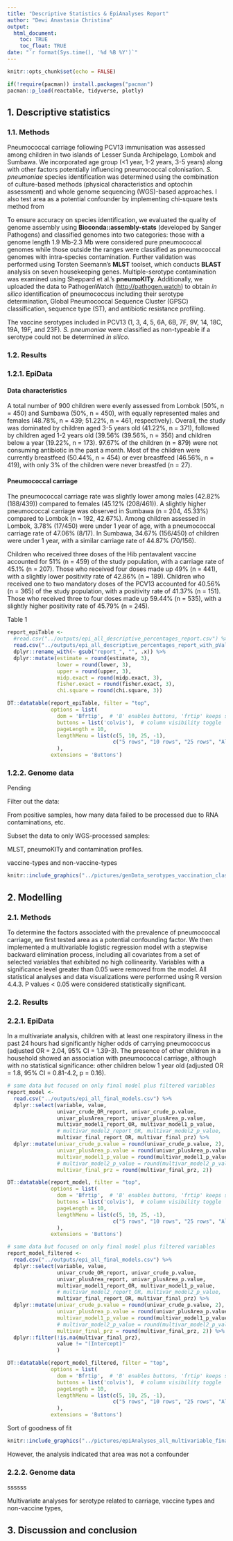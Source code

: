 ```yaml
---
title: "Descriptive Statistics & EpiAnalyses Report"
author: "Dewi Anastasia Christina"
output: 
  html_document:
    toc: TRUE
    toc_float: TRUE
date: "`r format(Sys.time(), '%d %B %Y')`"
---
```


```r
knitr::opts_chunk$set(echo = FALSE)

if(!require(pacman)) install.packages("pacman")
pacman::p_load(reactable, tidyverse, plotly)

```

## 1. Descriptive statistics

### 1.1. Methods

Pneumococcal carriage following PCV13 immunisation was assessed among children in two islands of Lesser Sunda Archipelago, Lombok and Sumbawa. We incorporated age group (\<1 year, 1-2 years, 3-5 years) along with other factors potentially influencing pneumococcal colonisation. *S. pneumoniae* species identification was determined using the combination of culture-based methods (physical characteristics and optochin assessment) and whole genome sequencing (WGS)-based approaches. I also test area as a potential confounder by implementing chi-square tests method from

To ensure accuracy on species identification, we evaluated the quality of genome assembly using **Bioconda::assembly-stats** (developed by Sanger Pathogens) and classified genomes into two categories: those with a genome length 1.9 Mb-2.3 Mb were considered pure pneumococcal genomes while those outside the ranges were classified as pneumococcal genomes with intra-species contamination. Further validation was performed using Torsten Seemann's **MLST** toolset, which conducts **BLAST** analysis on seven housekeeping genes. Multiple-serotype contamination was examined using Sheppard et al.'s **pneumoKITy**. Additionally, we uploaded the data to PathogenWatch (<http://pathogen.watch>) to obtain *in silico* identification of pneumococcus including their serotype determination, Global Pneumococcal Sequence Cluster (GPSC) classification, sequence type (ST), and antibiotic resistance profiling.

The vaccine serotypes included in PCV13 (1, 3, 4, 5, 6A, 6B, 7F, 9V, 14, 18C, 19A, 19F, and 23F). *S. pneumoniae* were classified as non-typeable if a serotype could not be determined *in silico*.

### 1.2. Results

### 1.2.1. EpiData

#### Data characteristics

A total number of 900 children were evenly assessed from Lombok (50%, n = 450) and Sumbawa (50%, n = 450), with equally represented males and females (48.78%, n = 439; 51.22%, n = 461, respectively). Overall, the study was dominated by children aged 3-5 years old (41.22%, n = 371), followed by children aged 1-2 years old (39.56% (39.56%, n = 356) and children below a year (19.22%, n = 173). 97.67% of the children (n = 879) were not consuming antibiotic in the past a month. Most of the children were currently breastfeed (50.44%, n = 454) or ever breastfeed (46.56%, n = 419), with only 3% of the children were never breastfed (n = 27).

#### Pneumococcal carriage

The pneumococcal carriage rate was slightly lower among males (42.82% (188/439)) compared to females (45.12% (208/461)). A slightly higher pneumococcal carriage was observed in Sumbawa (n = 204, 45.33%) compared to Lombok (n = 192, 42.67%). Among children assessed in Lombok, 3.78% (17/450) were under 1 year of age, with a pneumococcal carriage rate of 47.06% (8/17). In Sumbawa, 34.67% (156/450) of children were under 1 year, with a similar carriage rate of 44.87% (70/156).

Children who received three doses of the Hib pentavalent vaccine accounted for 51% (n = 459) of the study population, with a carriage rate of 45.1% (n = 207). Those who received four doses made up 49% (n = 441), with a slightly lower positivity rate of 42.86% (n = 189). Children who received one to two mandatory doses of the PCV13 accounted for 40.56% (n = 365) of the study population, with a positivity rate of 41.37% (n = 151). Those who received three to four doses made up 59.44% (n = 535), with a slightly higher positivity rate of 45.79% (n = 245).

Table 1

```r
report_epiTable <- 
  #read.csv("../outputs/epi_all_descriptive_percentages_report.csv") %>% 
  read.csv("../outputs/epi_all_descriptive_percentages_report_with_pValues.csv") %>% 
  dplyr::rename_with(~ gsub("report_", "", .x)) %>% 
  dplyr::mutate(estimate = round(estimate, 3),
                lower = round(lower, 3),
                upper = round(upper, 3),
                midp.exact = round(midp.exact, 3),
                fisher.exact = round(fisher.exact, 3),
                chi.square = round(chi.square, 3))

DT::datatable(report_epiTable, filter = "top",
              options = list(
                dom = 'Bfrtip',  # 'B' enables buttons, 'frtip' keeps search/filtering
                buttons = list('colvis'),  # column visibility toggle
                pageLength = 10,
                lengthMenu = list(c(5, 10, 25, -1),
                                  c("5 rows", "10 rows", "25 rows", "All"))
                ),
              extensions = 'Buttons')
```

### 1.2.2. Genome data

Pending

Filter out the data:

From positive samples, how many data failed to be processed due to RNA contaminations, etc.

Subset the data to only WGS-processed samples:

MLST, pneumoKITy and contamination profiles.

vaccine-types and non-vaccine-types

```r
knitr::include_graphics("../pictures/genData_serotypes_vaccination_classification_combined.png")
```

## 2. Modelling

### 2.1. Methods

To determine the factors associated with the prevalence of pneumococcal carriage, we first tested area as a potential confounding factor. We then implemented a multivariable logistic regression model with a stepwise backward elimination process, including all covariates from a set of selected variables that exhibited no high collinearity. Variables with a significance level greater than 0.05 were removed from the model. All statistical analyses and data visualizations were performed using R version 4.4.3. P values \< 0.05 were considered statistically significant.

### 2.2. Results

### 2.2.1. EpiData

In a multivariate analysis, children with at least one respiratory illness in the past 24 hours had significantly higher odds of carrying pneumococcus (adjusted OR = 2.04, 95% CI = 1.39-3). The presence of other children in a household showed an association with pneumococcal carriage, although with no statistical significance: other children below 1 year old (adjusted OR = 1.8, 95% CI = 0.81-4.2, p = 0.16).

```r
# same data but focused on only final model plus filtered variables
report_model <- 
  read.csv("../outputs/epi_all_final_models.csv") %>% 
  dplyr::select(variable, value,
                univar_crude_OR_report, univar_crude_p.value,
                univar_plusArea_report, univar_plusArea_p.value,
                multivar_model1_report_OR, multivar_model1_p_value,
                # multivar_model2_report_OR, multivar_model2_p_value,
                multivar_final_report_OR, multivar_final_prz) %>% 
  dplyr::mutate(univar_crude_p.value = round(univar_crude_p.value, 2),
                univar_plusArea_p.value = round(univar_plusArea_p.value, 2),
                multivar_model1_p_value = round(multivar_model1_p_value, 2),
                # multivar_model2_p_value = round(multivar_model2_p_value, 2),
                multivar_final_prz = round(multivar_final_prz, 2))

DT::datatable(report_model, filter = "top",
              options = list(
                dom = 'Bfrtip',  # 'B' enables buttons, 'frtip' keeps search/filtering
                buttons = list('colvis'),  # column visibility toggle
                pageLength = 10,
                lengthMenu = list(c(5, 10, 25, -1),
                                  c("5 rows", "10 rows", "25 rows", "All"))
                ),
              extensions = 'Buttons')
```

```r
# same data but focused on only final model plus filtered variables
report_model_filtered <- 
  read.csv("../outputs/epi_all_final_models.csv") %>% 
  dplyr::select(variable, value,
                univar_crude_OR_report, univar_crude_p.value,
                univar_plusArea_report, univar_plusArea_p.value,
                multivar_model1_report_OR, multivar_model1_p_value,
                # multivar_model2_report_OR, multivar_model2_p_value,
                multivar_final_report_OR, multivar_final_prz) %>% 
  dplyr::mutate(univar_crude_p.value = round(univar_crude_p.value, 2),
                univar_plusArea_p.value = round(univar_plusArea_p.value, 2),
                multivar_model1_p_value = round(multivar_model1_p_value, 2),
                # multivar_model2_p_value = round(multivar_model2_p_value, 2),
                multivar_final_prz = round(multivar_final_prz, 2)) %>% 
  dplyr::filter(!is.na(multivar_final_prz),
                value != "(Intercept)"
                )

DT::datatable(report_model_filtered, filter = "top",
              options = list(
                dom = 'Bfrtip',  # 'B' enables buttons, 'frtip' keeps search/filtering
                buttons = list('colvis'),  # column visibility toggle
                pageLength = 10,
                lengthMenu = list(c(5, 10, 25, -1),
                                  c("5 rows", "10 rows", "25 rows", "All"))
                ),
              extensions = 'Buttons')
```

Sort of goodness of fit

```r
knitr::include_graphics("../pictures/epiAnalyses_all_multivariable_final_model.png")
```

However, the analysis indicated that area was not a confounder

### 2.2.2. Genome data

ssssss

Multivariate analyses for serotype related to carriage, vaccine types and non-vaccine types,

## 3. Discussion and conclusion
